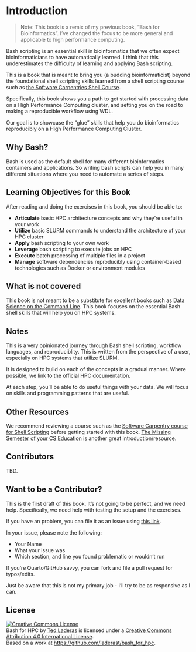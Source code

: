 # Introduction 

> Note: This book is a remix of my previous book, "Bash for Bioinformatics". I've changed the focus to be more general and applicable to high performance computing.

Bash scripting is an essential skill in bioinformatics that we often expect bioinformaticians to have automatically learned. I think that this underestimates the difficulty of learning and applying Bash scripting.

This is a book that is meant to bring you (a budding bioinformaticist) beyond the foundational shell scripting skills learned from a shell scripting course such as [the Software Carpentries Shell  Course](https://swcarpentry.github.io/shell-novice/).

Specifically, this book shows you a path to get started with processing data on a High Performance Computing cluster, and setting you on the road to making a reproducible workflow using WDL.

Our goal is to showcase the "glue" skills that help you do bioinformatics reproducibly on a High Performance Computing Cluster. 

## Why Bash?

Bash is used as the default shell for many different bioinformatics containers and applications. So writing bash scripts can help you in many different situations where you need to automate a series of steps.

## Learning Objectives for this Book

After reading and doing the exercises in this book, you should be able to:

-   **Articulate** basic HPC architecture concepts and why they're useful in your work
-   **Utilize** basic SLURM commands to understand the architecture of your HPC cluster
-   **Apply** bash scripting to your own work
-   **Leverage** bash scripting to execute jobs on HPC
-   **Execute** batch processing of multiple files in a project
-   **Manage** software dependencies reproducibly using container-based technologies such as Docker or environment modules


## What is not covered

This book is not meant to be a substitute for excellent books such as [Data Science on the Command Line](https://datascienceatthecommandline.com/2e/). This book focuses on the essential Bash shell skills that will help you on HPC systems.

## Notes

This is a very opinionated journey through Bash shell scripting, workflow languages, and reproduciblity. This is written from the perspective of a user, especially on HPC systems that utilize SLURM.

It is designed to build on each of the concepts in a gradual manner. Where possible, we link to the official HPC documentation. 

At each step, you'll be able to do useful things with your data. We will focus on skills and programming patterns that are useful.

## Other Resources

We recommend reviewing a course such as the [Software Carpentry course for Shell Scripting](https://swcarpentry.github.io/shell-novice/) before getting started with this book. [The Missing Semester of your CS Education](https://missing.csail.mit.edu/) is another great introduction/resource.

## Contributors

TBD. 

## Want to be a Contributor?

This is the first draft of this book. It's not going to be perfect, and we need help. Specifically, we need help with testing the setup and the exercises.

If you have an problem, you can file it as an issue using [this link](https://github.com/laderast/bash_for_hpc/issues/new/choose).

In your issue, please note the following:

- Your Name
- What your issue was
- Which section, and line you found problematic or wouldn't run

If you're Quarto/GitHub savvy, you can fork and file a pull request for typos/edits. 

Just be aware that this is not my primary job - I'll try to be as responsive as I can.

## License

<a rel="license" href="http://creativecommons.org/licenses/by/4.0/"><img src="https://i.creativecommons.org/l/by/4.0/88x31.png" alt="Creative Commons License" style="border-width:0"/></a><br />[Bash for HPC]{xmlns:dct="http://purl.org/dc/terms/" property="dct:title"} by <a xmlns:cc="http://creativecommons.org/ns#" href="https://laderast.github.io/bash_for_hpc" property="cc:attributionName" rel="cc:attributionURL">Ted Laderas</a> is licensed under a <a rel="license" href="http://creativecommons.org/licenses/by/4.0/">Creative Commons Attribution 4.0 International License</a>.<br />Based on a work at <a xmlns:dct="http://purl.org/dc/terms/" href="https://github.com/laderast/bash_for_hpc" rel="dct:source">https://github.com/laderast/bash_for_hpc</a>.
